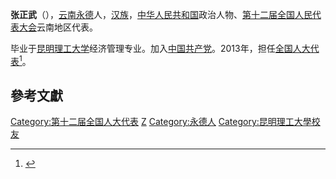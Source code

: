 '''张正武'''（{{bd|1967年|10月|}}），[[云南永德|云南永德]]人，[[汉族|汉族]]，[[中华人民共和国|中华人民共和国]]政治人物、[[第十二届全国人民代表大会|第十二届全国人民代表大会]]云南地区代表。

毕业于[[昆明理工大学|昆明理工大学]]经济管理专业。加入[[中国共产党|中国共产党]]。2013年，担任[[全国人民代表大会代表|全国人大代表]]<ref>{{cite news|title=全国人大代表信息-张正武|url= http://210.82.31.1:8084/delegate/viewDelegate.action?dbid=122370|accessdate=2013-04-05|newspaper=全国人大网|archive-url=https://web.archive.org/web/20180507153547/http://www.npc.gov.cn/delegate/viewDelegate.action?dbid=122370|archive-date=2018-05-07|dead-url=yes}}</ref>。

==參考文獻==
{{reflist}}
{{中国政治人物小作品}}

[[Category:第十二届全国人大代表|Category:第十二届全国人大代表]]
[[Category:張姓|Z]]
[[Category:永德人|Category:永德人]]
[[Category:昆明理工大學校友|Category:昆明理工大學校友]]